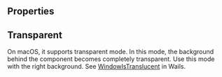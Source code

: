 
<Meta of={Stories} />

<Intro name="PlainLayout" description="A surface for displaying your app content." />

<Story of={Stories.Basic} />

## Properties

<Props />

## Transparent

On macOS, it supports transparent mode. In this mode, the background behind the component becomes completely transparent. Use this mode with the right background. See [WindowIsTranslucent](https://wails.io/docs/reference/options#windowistranslucent-1) in Wails.

<Story of={Stories.Transparent} />
